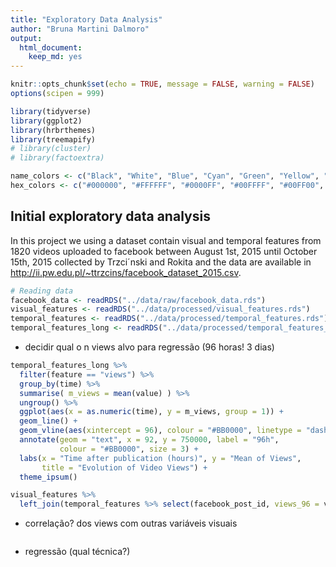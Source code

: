 ```yaml
---
title: "Exploratory Data Analysis"
author: "Bruna Martini Dalmoro"
output:
  html_document:
    keep_md: yes
---
```


```r
knitr::opts_chunk$set(echo = TRUE, message = FALSE, warning = FALSE)
options(scipen = 999)

library(tidyverse)
library(ggplot2)
library(hrbrthemes)
library(treemapify)
# library(cluster)
# library(factoextra)

name_colors <- c("Black", "White", "Blue", "Cyan", "Green", "Yellow", "Orange", "Red", "Magenta", "Other")
hex_colors <- c("#000000", "#FFFFFF", "#0000FF", "#00FFFF", "#00FF00", "#FFFF00", "#FFA500", "#FF0000", "#FF00FF", "#808080")
```

## Initial exploratory data analysis

In this project we using a dataset contain visual and temporal features from 1820 videos uploaded to facebook between August 1st, 2015 until October 15th, 2015 collected by Trzci´nski and Rokita and the data are available in <http://ii.pw.edu.pl/~ttrzcins/facebook_dataset_2015.csv>.



```r
# Reading data
facebook_data <- readRDS("../data/raw/facebook_data.rds")
visual_features <- readRDS("../data/processed/visual_features.rds")
temporal_features <- readRDS("../data/processed/temporal_features.rds")
temporal_features_long <- readRDS("../data/processed/temporal_features_long.rds")
```



- decidir qual o n views alvo para regressão (96 horas! 3 dias)


```r
temporal_features_long %>%
  filter(feature == "views") %>% 
  group_by(time) %>%
  summarise( m_views = mean(value) ) %>%
  ungroup() %>%
  ggplot(aes(x = as.numeric(time), y = m_views, group = 1)) +
  geom_line() +
  geom_vline(aes(xintercept = 96), colour = "#BB0000", linetype = "dashed") +
  annotate(geom = "text", x = 92, y = 750000, label = "96h",
           colour = "#BB0000", size = 3) +
  labs(x = "Time after publication (hours)", y = "Mean of Views", 
       title = "Evolution of Video Views") +
  theme_ipsum()
```

```r
visual_features %>%
  left_join(temporal_features %>% select(facebook_post_id, views_96 = views.96), by = "facebook_post_id") -> visual_96
```

- correlação? dos views com outras variáveis visuais

```r


```

- regressão (qual técnica?)
